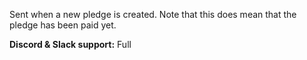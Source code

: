 Sent when a new pledge is created. Note that this does mean that the pledge has been paid yet.

**Discord & Slack support:** Full